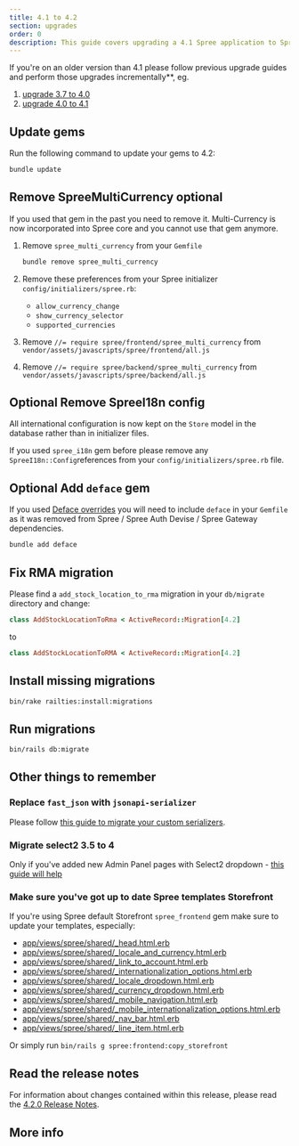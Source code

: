```yaml
---
title: 4.1 to 4.2
section: upgrades
order: 0
description: This guide covers upgrading a 4.1 Spree application to Spree 4.2.
---
```



<Note>
If you're on an older version than 4.1 please follow previous upgrade guides and perform those upgrades incrementally**, eg.

1. [upgrade 3.7 to 4.0](3.7-to-4.0)
2. [upgrade 4.0 to 4.1](4.0-to-4.1)
</Note>

## Update gems

Run the following command to update your gems to 4.2:

```bash
bundle update
```

## Remove SpreeMultiCurrency optional

If you used that gem in the past you need to remove it. Multi-Currency is now incorporated into Spree core and you cannot use that gem anymore.

1. Remove `spree_multi_currency` from your `Gemfile`

   ```bash
   bundle remove spree_multi_currency
   ```

2. Remove these preferences from your Spree initializer `config/initializers/spree.rb`:
   * `allow_currency_change`
   * `show_currency_selector`
   * `supported_currencies`
3. Remove `//= require spree/frontend/spree_multi_currency` from `vendor/assets/javascripts/spree/frontend/all.js`
4. Remove `//= require spree/backend/spree_multi_currency` from `vendor/assets/javascripts/spree/backend/all.js`

## Optional Remove SpreeI18n config

All international configuration is now kept on the `Store` model in the database rather than in initializer files.

If you used `spree_i18n` gem before please remove any `SpreeI18n::Config`references from your `config/initializers/spree.rb` file.

## Optional Add `deface` gem

If you used [Deface overrides](../../advanced/deface_overrides_tutorial#organizing-overrides) you will need to include `deface` in your `Gemfile` as it was removed from Spree / Spree Auth Devise / Spree Gateway dependencies.

```bash
bundle add deface
```

## Fix RMA migration

Please find a `add_stock_location_to_rma` migration in your `db/migrate` directory and change:

```ruby
class AddStockLocationToRma < ActiveRecord::Migration[4.2]
```

to

```ruby
class AddStockLocationToRMA < ActiveRecord::Migration[4.2]
```

## Install missing migrations

```bash
bin/rake railties:install:migrations
```

## Run migrations

```bash
bin/rails db:migrate
```

## Other things to remember

### Replace `fast_json` with `jsonapi-serializer`

Please follow [this guide to migrate your custom serializers](https://github.com/jsonapi-serializer/jsonapi-serializer#migrating-from-netflixfast_jsonapi).

### Migrate select2 3.5 to 4

Only if you've added new Admin Panel pages with Select2 dropdown - [this guide will help](https://select2.org/upgrading/migrating-from-35)

### Make sure you've got up to date Spree templates Storefront

If you're using Spree default Storefront `spree_frontend` gem make sure to update your templates, especially:

* [app/views/spree/shared/_head.html.erb](https://github.com/spree/spree/blob/4-2-stable/frontend/app/views/spree/shared/_head.html.erb)
* [app/views/spree/shared/_locale_and_currency.html.erb](https://github.com/spree/spree/blob/4-2-stable/frontend/app/views/spree/shared/_locale_and_currency.html.erb)
* [app/views/spree/shared/_link_to_account.html.erb](https://github.com/spree/spree/blob/4-2-stable/frontend/app/views/spree/shared/_link_to_account.html.erb)
* [app/views/spree/shared/_internationalization_options.html.erb](https://github.com/spree/spree/blob/master/frontend/app/views/spree/shared/_internationalization_options.html.erb)
* [app/views/spree/shared/_locale_dropdown.html.erb](https://github.com/spree/spree/blob/4-2-stable/frontend/app/views/spree/shared/_locale_dropdown.html.erb)
* [app/views/spree/shared/_currency_dropdown.html.erb](https://github.com/spree/spree/blob/4-2-stable/frontend/app/views/spree/shared/_currency_dropdown.html.erb)
* [app/views/spree/shared/_mobile_navigation.html.erb](https://github.com/spree/spree/blob/4-2-stable/frontend/app/views/spree/shared/_mobile_navigation.html.erb)
* [app/views/spree/shared/_mobile_internationalization_options.html.erb](https://github.com/spree/spree/blob/4-2-stable/frontend/app/views/spree/shared/_mobile_internationalization_options.html.erb)
* [app/views/spree/shared/_nav_bar.html.erb](https://github.com/spree/spree/blob/4-2-stable/frontend/app/views/spree/shared/_nav_bar.html.erb)
* [app/views/spree/shared/_line_item.html.erb](https://github.com/spree/spree/blob/4-2-stable/frontend/app/views/spree/shared/_line_item.html.erb)

Or simply run `bin/rails g spree:frontend:copy_storefront`

## Read the release notes

For information about changes contained within this release, please read the [4.2.0 Release Notes](https://github.com/spree/spree/releases/tag/v4.2.0).

## More info



